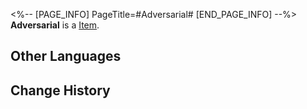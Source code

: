<%-- [PAGE_INFO]
PageTitle=#Adversarial#
[END_PAGE_INFO] --%>
{{Item Infobox
|id          = 20014
|image       = Item Adversarial.png
|type        = 
|invCategory = Light Cone
|rarity      = 3
|effect      = Light Cone for the Path of {{Color|h|The Hunt}}. The Light Cone ability is only effective for characters of this Path.
|description = A drop of strength condensed from time itself. All the seemingly insignificant moments come together to form the magnificent choir of fate.
}}
{{Description|''"Freedom fighters will never die, as their stories will forever be told."''}}
'''Adversarial''' is a [[Item]].

==Other Languages==
{{Other Languages
|en   = Adversarial
|zhs  = 相抗
|zht  = 相抗
|ja   = {{Rubi|相抗|そうこう}}
|ko   = 대립
|es   = Antagonista
|fr   = Résistance
|ru   = Противостояние
|th   = Adversarial
|vi   = Đối Kháng
|de   = Gegensätzliches
|id   = Adversarial
|pt   = Antagonista
}}

==Change History==
{{Change History|1.0}}